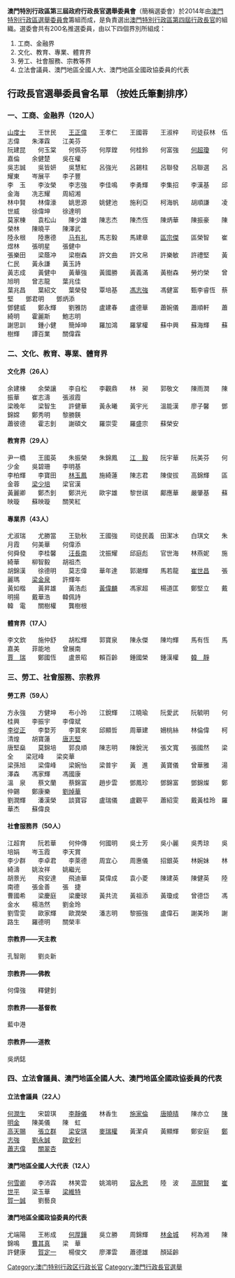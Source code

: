 {{unreferenced|time=2015-09-04T19:11:13+00:00}}
'''澳門特別行政區第三屆政府行政長官選舉委員會'''（簡稱選委會）於2014年由[[澳門特別行政區選舉委員會|澳門特別行政區選舉委員會]]籌組而成，是負責選出[[澳門特別行政區行政長官|澳門特別行政區第四屆行政長官]]的組織。選委會共有200名推選委員，由以下四個界別所組成：
# 工商、金融界
# 文化、教育、專業、體育界
# 勞工、社會服務、宗教等界
# 立法會議員、澳門地區全國人大、澳門地區全國政協委員的代表

== 行政長官選舉委員會名單 （按姓氏筆劃排序）==
=== 一、工商、金融界（120人） ===
[[山度士|山度士]]　　王世民　　[[王正偉|王正偉]]　　王孝仁　　王國蓉　　王淑梓　　司徒荻林　伍志偉　　朱澤霖　　江美芬<br />
阮建昆　　何玉棠　　何佩芬　　何厚鏜　　何桂鈴　　何富強　　[[何超瓊|何超瓊]]　　何嘉倫　　余健楚　　吳在權<br />
吳志誠　　吳皆妍　　吳慧紅　　呂強光　　呂錫柱　　呂聯發　　呂聯選　　呂耀東　　岑展平　　李子豐<br />
李　玉　　李汝榮　　李志強　　李佳鳴　　李勇輝　　李集招　　李漢基　　邱金海　　冼志耀　　周紹湘<br />
林中賢　　林偉濠　　姚思源　　姚健池　　施利亞　　柯海帆　　胡順謙　　凌世威　　徐偉坤　　徐達明<br />
莫家棟　　袁松山　　陳少雄　　陳志杰　　陳杰恆　　陳炳華　　陳振豪　　陳榮林　　陳曉平　　陳澤武<br />
陸永根　　陸惠德　　[[马有礼|马有礼]]　　馬志毅　　馬建章　　[[區宗傑|區宗傑]]　　區榮智　　崔煜林　　張明星　　張健中<br />
張樂田　　梁蔭冲　　梁樹森　　許文曲　　許文帛　　許樂敏　　許禮堅　　黃仁民　　黃永謙　　黃玉詩<br />
黃志成　　黃健中　　黃華強　　黃國勝　　黃義滿　　黃樹森　　勞灼榮　　曾旭明　　曾志龍　　葉兆佳<br />
葉兆昌　　葉紹文　　葉榮發　　覃培基　　[[馮志強_(澳門)|馮志強]]　　馮健富　　甄李睿恆　蔡　堅　　鄧君明　　鄧炳添<br />
鄧健威　　鄭永輝　　劉雅防　　盧建春　　盧德華　　蕭婉儀　　蕭順軒　　蕭綺明　　霍麗斯　　鮑志明<br />
謝思訓　　鍾小健　　簡焯坤　　羅加鴻　　羅掌權　　蘇中興　　蘇海輝　　蘇樹輝　　譚百業　　關偉霖

=== 二、文化、教育、專業、體育界 ===
==== 文化界（26人）====
余建棟　　余榮讓　　李自松　　李觀鼎　　林　昶　　郭敬文　　陳雨潤　　陳振華　　崔志濤　　張淑霞<br />
梁晚年　　梁智生　　許健華　　黃永曦　　黃宇光　　溫能漢　　廖子馨　　鄧錦嫦　　鄭秀明　　黎勝鍈<br />
蕭彼德　　霍志釗　　謝碩文　　羅崇雯　　羅盛宗　　蘇榮安 

==== 教育界（29人）====
尹一橋　　王國英　　朱振榮　　朱錦鳳　　[[江毅|江　毅]]　　阮宇華　　阮美芬　　何少金　　吳碧珊　　李明基<br />
李柏輝　　李寶田　　[[林玉鳳|林玉鳳]]　　施綺蓮　　陳志君　　陳俊拔　　高錦輝　　區金蓉　　[[梁少培|梁少培]]　　梁官漢<br />
黃麗卿　　鄭杰釗　　鄭洪光　　歐宇雄　　黎世祺　　鄺應華　　嚴肇基　　蘇映璇　　蘇映璇　　關笑紅

==== 專業界（43人）====
尤淑瑞　　尤勝當　　王勁秋　　王國強　　司徒民義　田潔冰　　白琪文　　朱月霞　　何美華　　何偉添<br />
何舜發　　李桂馨　　[[汪長南|汪長南]]　　沈振耀　　邱庭彪　　官世海　　林燕妮　　施綺華　　柳智毅　　胡祖杰<br />
胡錦漢　　徐德明　　莫志偉　　華年達　　郭潮輝　　馬若龍　　[[崔世昌|崔世昌]]　　張麗瑪　　[[梁金泉_(1949年)|梁金泉]]　　許輝年<br />
黃如楷　　黃昇雄　　黃浩彪　　[[黃偉麟|黃偉麟]]　　馮家超　　楊道匡　　鄭堅立　　戴明揚　　戴華浩　　韓佩詩<br />
韓　電　　關樹權　　龔樹根

==== 體育界（17人）====
李文欽　　施仲舒　　胡松輝　　郭寶泉　　陳永傑　　陳均輝　　馬有恆　　馬嘉美　　菲能地　　曾展南<br />
[[賈瑞|賈　瑞]]　　鄭國恆　　盧景昭　　賴百齡　　鍾國榮　　鍾漢權　　[[韓靜|韓　靜]]

=== 三、勞工、社會服務、宗教界 ===
==== 勞工界（59人）====
方永強　　方健坤　　布小玲　　江銳輝　　江曉瑜　　阮愛武　　阮毓明　　何桂興　　李振宇　　李偉斌<br />
[[李從正|李從正]]　　李婺芳　　李寶來　　邱顯哲　　周華建　　姍桃絲　　林倫偉　　柯清煌　　胡寶蓮　　[[唐志堅|唐志堅]]<br />
唐堅燊　　莫錦培　　郭良順　　陳志明　　陳銳洸　　張文寬　　張國然　　梁　全　　梁冠峰　　梁奕華<br />
梁孫旭　　梁偉峰　　梁婉怡　　梁普宇　　黃　進　　黃寶儀　　曾華雅　　湯澤森　　馮家輝　　馮國康<br />
溫　泉　　蔡文蘭　　蔡錦富　　趙步雲　　鄧鳳珍　　鄧錦富　　鄧錦燦　　鄭仲錫　　鄭康樂　　[[劉焯華|劉焯華]]<br />
劉潤輝　　潘漢榮　　談寶容　　盧瑞儀　　盧觀平　　蕭紹雯　　戴黃桂玲　羅華杰　　蘇偉良
 
==== 社會服務界（50人）====
江超育　　阮若華　　何仲傳　　何國明　　吳士芳　　吳小麗　　吳秀琼　　吳培娟　　岑玉霞　　李天賞<br />
李少群　　李卓君　　李萊德　　周宜心　　周惠儀　　招銀英　　林婉妹　　林綺濤　　姚汝祥　　姚繼光<br />
胡景光　　飛安達　　飛迪華　　莫偉成　　袁小菱　　陳建英　　陳健英　　陸南德　　張金善　　張　捷<br />
曹國希　　梁慶庭　　梁慶球　　黃共流　　黃祖添　　黃瓊成　　曾德岱　　馮金水　　楊浩然　　劉金玲<br />
劉雪雯　　歐家輝　　歐潤榮　　潘志明　　黎振強　　盧偉石　　謝美玲　　謝路生　　羅德明　　關榮丰

==== 宗教界——天主教 ====
孔智剛　　劉炎新

==== 宗教界——佛教 ====
何偉強　　釋健釗 

==== 宗教界——基督教 ====
藍中港

==== 宗教界——道教 ====
吳炳鋕

===四、立法會議員、澳門地區全國人大、澳門地區全國政協委員的代表===
==== 立法會議員（22人）====
[[何潤生|何潤生]]　　宋碧琪　　[[李靜儀|李靜儀]]　　林香生　　[[施家倫|施家倫]]　　[[唐曉晴|唐曉晴]]　　陳亦立　　[[陳明金|陳明金]]　　陳美儀　　陳　虹<br />
[[高天賜|高天賜]]　　[[張立群_(澳門)|張立群]]　　[[梁安琪_(澳門)|梁安琪]]　　[[麥瑞權|麥瑞權]]　　黃潔貞　　黃顯輝　　鄭安庭　　[[鄭志強|鄭志強]]　　[[劉永誠|劉永誠]]　　[[歐安利|歐安利]]<br />
[[蕭志偉|蕭志偉]]　　[[關翠杏|關翠杏]] 

==== 澳門地區全國人大代表（12人）====
[[何雪卿|何雪卿]]　　李沛霖　　林笑雲　　姚鴻明　　[[容永恩|容永恩]]　　陸　波　　[[高開賢|高開賢]]　　[[崔世平|崔世平]]　　梁玉華　　[[梁维特|梁維特]]<br />
[[賀一誠|賀一誠]]　　劉藝良

==== 澳門地區全國政協委員的代表 ====
尤端陽　　王彬成　　[[何厚鏵|何厚鏵]]　　吳立勝　　周錦輝　　[[林金城|林金城]]　　柯為湘　　陳錦鳴　　[[曹其真|曹其真]]　　梁　華<br />
許健康　　[[賀定一|賀定一]]　　楊俊文　　廖澤雲　　蕭德雄　　顏延齡

[[Category:澳门特别行政区行政长官|Category:澳门特别行政区行政长官]]
[[Category:澳門行政長官選舉|Category:澳門行政長官選舉]]